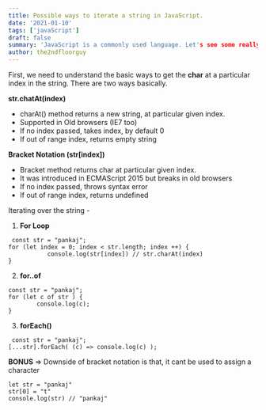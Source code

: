 ```yaml
---
title: Possible ways to iterate a string in JavaScript.
date: '2021-01-10'
tags: ['javaScript']
draft: false
summary: 'JavaScript is a commonly used language. Let's see some really intresting methods to iterate a string in JavaScript.'
author: the2ndfloorguy
---
```


First, we need to understand the basic ways to get the **char** at a particular index in the string. There are two ways basically. 

**str.chatAt(index)**
- charAt() method returns a new string, at particular given index.
- Supported in Old browsers (IE7 too)
- If no index passed, takes index, by default 0
- If out of range index, returns empty string

**Bracket Notation (str[index])**
- Bracket method returns char at particular given index.
- It was introduced in ECMAScript 2015 but breaks in old browsers
- If no index passed, throws syntax error
- If out of range index, returns undefined

Iterating over the string -

1. **For Loop** 
```
 const str = "pankaj";
for (let index = 0; index < str.length; index ++) {
           console.log(str[index]) // str.charAt(index)
} 
``` 

2. **for..of**
```
const str = "pankaj";
for (let c of str ) {
        console.log(c);
} 
``` 

3. **forEach()**
```
 const str = "pankaj";
[...str].forEach( (c) => console.log(c) ); 
``` 

**BONUS**  => Downside of bracket notation is that, it cant be used to assign a character 

```
let str = "pankaj"
str[0] = "t"
console.log(str) // "pankaj" 
``` 